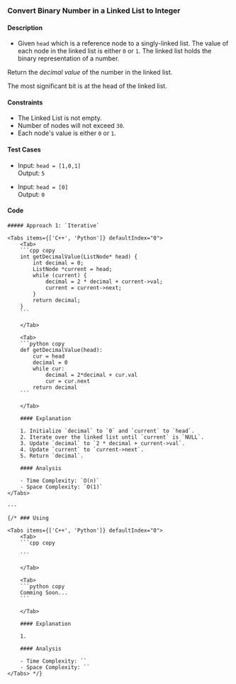 
### Convert Binary Number in a Linked List to Integer

#### Description

-   Given `head` which is a reference node to a singly-linked list. The value of each node in the linked list is either `0` or `1`. The linked list holds the binary representation of a number.

Return the _decimal value_ of the number in the linked list.

The most significant bit is at the head of the linked list.

#### Constraints

-   The Linked List is not empty.
-   Number of nodes will not exceed `30`.
-   Each node's value is either `0` or `1`.

#### Test Cases

-   Input: `head = [1,0,1]` <br />
    Output: `5`

-   Input: `head = [0]` <br />
    Output: `0`

#### Code

<Steps>

    ##### Approach 1: `Iterative`

    <Tabs items={['C++', 'Python']} defaultIndex="0">
        <Tab>
        ```cpp copy
        int getDecimalValue(ListNode* head) {
            int decimal = 0;
            ListNode *current = head;
            while (current) {
                decimal = 2 * decimal + current->val;
                current = current->next;
            }
            return decimal;
        }
        ```

        </Tab>

        <Tab>
        ```python copy
        def getDecimalValue(head):
            cur = head
            decimal = 0
            while cur:
                decimal = 2*decimal + cur.val
                cur = cur.next
            return decimal
        ```

        </Tab>

        #### Explanation

        1. Initialize `decimal` to `0` and `current` to `head`.
        2. Iterate over the linked list until `current` is `NULL`.
        3. Update `decimal` to `2 * decimal + current->val`.
        4. Update `current` to `current->next`.
        5. Return `decimal`.

        #### Analysis

        - Time Complexity: `O(n)`
        - Space Complexity: `O(1)`
    </Tabs>

    ---

    {/* ### Using

    <Tabs items={['C++', 'Python']} defaultIndex="0">
        <Tab>
        ```cpp copy

        ```

        </Tab>

        <Tab>
        ```python copy
        Comming Soon...
        ```

        </Tab>

        #### Explanation

        1.

        #### Analysis

        - Time Complexity: ``
        - Space Complexity: ``
    </Tabs> */}

</Steps>
